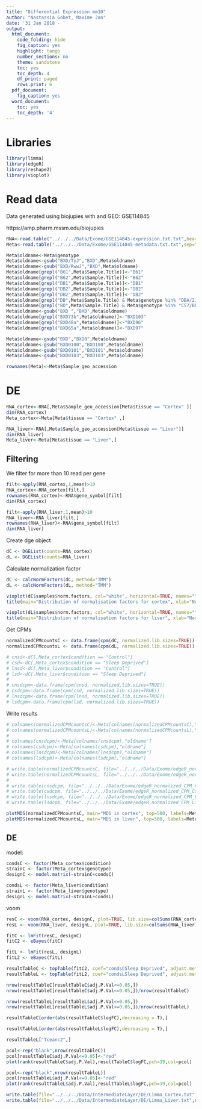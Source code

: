 ---
title: "Differential Expression mm10"
author: "Nastassia Gobet, Maxime Jan"
date: '31 Jan 2018 - '
output:
  html_document:
    code_folding: hide
    fig_caption: yes
    highlight: tango
    number_sections: no
    theme: sandstone
    toc: yes
    toc_depth: 4
    df_print: paged
    rows.print: 6
  pdf_document:
    fig_caption: yes
  word_document:
    toc: yes
    toc_depth: '4'
---


# Libraries

```{r}
library(limma)
library(edgeR)
library(reshape2)
library(vioplot)
```

# Read data

Data generated using biojupies with and GEO: GSE114845

https://amp.pharm.mssm.edu/biojupies

```{r}
RNA<-read.table("../../../Data/Exome/GSE114845-expression.txt.txt",header=T,stringsAsFactors = F)
Meta<-read.table("../../../Data/Exome/GSE114845-metadata.txt.txt",sep="\t",header=T,stringsAsFactors = F)
```


```{r}
Meta$oldname<-Meta$genotype
Meta$oldname<-gsub("BXD/TyJ","BXD",Meta$oldname)
Meta$oldname<-gsub("BXD/RwwJ","BXD",Meta$oldname)
Meta$oldname[grepl("B61",Meta$Sample.Title)]<-"B61"
Meta$oldname[grepl("B62",Meta$Sample.Title)]<-"B62"
Meta$oldname[grepl("DB1",Meta$Sample.Title)]<-"DB1"
Meta$oldname[grepl("DB2",Meta$Sample.Title)]<-"DB2"
Meta$oldname[grepl("DB2",Meta$Sample.Title)]<-"DB2"
Meta$oldname[grepl("DB",Meta$Sample.Title) & Meta$genotype %in% "DBA/2J x C57/BL/J F1"]<-"DB"
Meta$oldname[grepl("BD",Meta$Sample.Title) & Meta$genotype %in% "C57/BL/J x DBA/2J F1"]<-"BD"
Meta$oldname<-gsub("BXD ","BXD",Meta$oldname)
Meta$oldname[grepl("BXD73b",Meta$oldname)]<-"BXD103"
Meta$oldname[grepl("BXD48a",Meta$oldname)]<-"BXD96"
Meta$oldname[grepl("BXD65a",Meta$oldname)]<-"BXD97"

Meta$oldname<-gsub("BXD","BXD0",Meta$oldname)
Meta$oldname<-gsub("BXD0100","BXD100",Meta$oldname)
Meta$oldname<-gsub("BXD0101","BXD101",Meta$oldname)
Meta$oldname<-gsub("BXD0103","BXD103",Meta$oldname)
```

```{r}
rownames(Meta)<-Meta$Sample_geo_accession
```


# DE


```{r}
RNA_cortex<-RNA[,Meta$Sample_geo_accession[Meta$tissue == "Cortex" ]]
dim(RNA_cortex)
Meta_cortex<-Meta[Meta$tissue == "Cortex" ,]

RNA_liver<-RNA[,Meta$Sample_geo_accession[Meta$tissue == "Liver"]]
dim(RNA_liver)
Meta_liver<-Meta[Meta$tissue == "Liver",]
```


## Filtering

We filter for more than 10 read per gene 

```{r}
filt<-apply(RNA_cortex,1,mean)>10
RNA_cortex<-RNA_cortex[filt,]
rownames(RNA_cortex)<-RNA$gene_symbol[filt]
dim(RNA_cortex)

filt<-apply(RNA_liver,1,mean)>10
RNA_liver<-RNA_liver[filt,]
rownames(RNA_liver)<-RNA$gene_symbol[filt]
dim(RNA_liver)
```

Create dge object

```{r}
dC <- DGEList(counts=RNA_cortex)
dL <- DGEList(counts=RNA_liver)
```

Calculate normalization factor

```{r}
dC <- calcNormFactors(dC, method="TMM")
dL <- calcNormFactors(dL, method="TMM")
```

```{r}
vioplot(dC$samples$norm.factors, col="white", horizontal=TRUE, names="")
title(main="Distribution of normalisation factors for cortex", xlab="Normalisation factors")

vioplot(dL$samples$norm.factors, col="white", horizontal=TRUE, names="")
title(main="Distribution of normalisation factors for liver", xlab="Normalisation factors")
```

Get CPMs

```{r}
normalizedCPMcountsC <- data.frame(cpm(dC, normalized.lib.sizes=TRUE))
normalizedCPMcountsL <- data.frame(cpm(dL, normalized.lib.sizes=TRUE))

# cnsd<-dC[,Meta_cortex$condition == "Control"]
# csd<-dC[,Meta_cortex$condition == "Sleep Deprived"]
# lnsd<-dC[,Meta_liver$condition == "Control"]
# lsd<-dC[,Meta_liver$condition == "Sleep Deprived"]
# 
# cnsdcpm<-data.frame(cpm(cnsd, normalized.lib.sizes=TRUE))
# csdcpm<-data.frame(cpm(csd, normalized.lib.sizes=TRUE))
# lnsdcpm<-data.frame(cpm(lnsd, normalized.lib.sizes=TRUE))
# lsdcpm<-data.frame(cpm(lsd, normalized.lib.sizes=TRUE))
```


Write results

```{r}
# colnames(normalizedCPMcountsC)<-Meta[colnames(normalizedCPMcountsC),"oldname"]
# colnames(normalizedCPMcountsL)<-Meta[colnames(normalizedCPMcountsL),"oldname"]
# 
# colnames(cnsdcpm)<-Meta[colnames(cnsdcpm),"oldname"]
# colnames(csdcpm)<-Meta[colnames(csdcpm),"oldname"]
# colnames(lnsdcpm)<-Meta[colnames(lnsdcpm),"oldname"]
# colnames(lsdcpm)<-Meta[colnames(lsdcpm),"oldname"]

# write.table(normalizedCPMcountsC, file="../../../Data/Exome/edgeR_normalized_CPM_Cortex.tab", row.names=TRUE, sep="\t", quote=FALSE)
# write.table(normalizedCPMcountsL, file="../../../Data/Exome/edgeR_normalized_CPM_Liver.tab", row.names=TRUE, sep="\t", quote=FALSE)
# 
# write.table(cnsdcpm, file="../../../Data/Exome/edgeR_normalized_CPM_Cortex_NSD.tab", row.names=TRUE, sep="\t", quote=FALSE)
# write.table(csdcpm, file="../../../Data/Exome/edgeR_normalized_CPM_Cortex_SD.tab", row.names=TRUE, sep="\t", quote=FALSE)
# write.table(lnsdcpm, file="../../../Data/Exome/edgeR_normalized_CPM_Liver_NSD.tab", row.names=TRUE, sep="\t", quote=FALSE)
# write.table(lsdcpm, file="../../../Data/Exome/edgeR_normalized_CPM_Liver_SD.tab", row.names=TRUE, sep="\t", quote=FALSE)
```

```{r}
plotMDS(normalizedCPMcountsC, main="MDS in cortex", top=500, labels=Meta_cortex$condition, col=as.numeric(as.factor(Meta_cortex$genotype)), gene.selection="common")
plotMDS(normalizedCPMcountsL, main="MDS in liver", top=500, labels=Meta_liver$condition, col=as.numeric(as.factor(Meta_liver$genotype)), gene.selection="common")
```

## DE

model:

```{r}
condsC <- factor(Meta_cortex$condition)
strainC <- factor(Meta_cortex$genotype)
designC <- model.matrix(~strainC+condsC)

condsL <- factor(Meta_liver$condition)
strainL <- factor(Meta_liver$genotype)
designL <- model.matrix(~strainL+condsL)
```

voom

```{r}
resC <- voom(RNA_cortex, designC, plot=TRUE, lib.size=colSums(RNA_cortex)*dC$samples$norm.factors)
resL <- voom(RNA_liver, designL, plot=TRUE, lib.size=colSums(RNA_liver)*dL$samples$norm.factors)
```

```{r}
fitC <- lmFit(resC, designC)
fitC2 <- eBayes(fitC)

fitL <- lmFit(resL, designL)
fitL2 <- eBayes(fitL)
```

```{r}
resultTableC <- topTable(fitC2, coef="condsCSleep Deprived", adjust.method="fdr", sort.by="B", number=1000000)
resultTableL <- topTable(fitL2, coef="condsLSleep Deprived", adjust.method="fdr", sort.by="B", number=1000000)
```

```{r}
nrow(resultTableC[resultTableC$adj.P.Val<=0.05,])
nrow(resultTableC[resultTableC$adj.P.Val<=0.05,])/nrow(resultTableC)
```

```{r}
nrow(resultTableL[resultTableL$adj.P.Val<=0.05,])
nrow(resultTableL[resultTableL$adj.P.Val<=0.05,])/nrow(resultTableL)
```


```{r}
resultTableC[order(abs(resultTableC$logFC),decreasing = T),]
```


```{r}
resultTableL[order(abs(resultTableL$logFC),decreasing = T),]
```


```{r}
resultTableL["Tceanc2",]
```


```{r}
pcol<-rep("black",nrow(resultTableC))
pcol[resultTableC$adj.P.Val<=0.05]<-"red"
plot(rank(resultTableC$adj.P.Val),resultTableC$logFC,pch=19,col=pcol)

pcol<-rep("black",nrow(resultTableL))
pcol[resultTableL$adj.P.Val<=0.05]<-"red"
plot(rank(resultTableL$adj.P.Val),resultTableL$logFC,pch=19,col=pcol)
```

```{r}
write.table(file="../../../Data/IntermediateLayer/DE/Limma_Cortex.txt",resultTableC,quote=F,sep="\t",col.names = T,row.names = T)
write.table(file="../../../Data/IntermediateLayer/DE/Limma_Liver.txt",resultTableL,quote=F,sep="\t",col.names = T,row.names = T)
```





